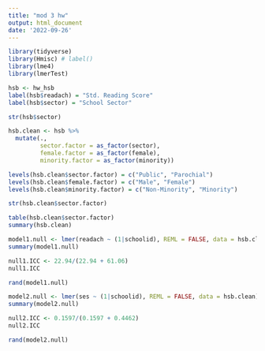 ```yaml
---
title: "mod 3 hw"
output: html_document
date: '2022-09-26'
---
```

```r
library(tidyverse) 
library(Hmisc) # label()
library(lme4)
library(lmerTest)
```

```r
hsb <- hw_hsb
label(hsb$readach) = "Std. Reading Score"
label(hsb$sector) = "School Sector"

str(hsb$sector)
```

```r
hsb.clean <- hsb %>%
  mutate(.,
         sector.factor = as_factor(sector),
         female.factor = as_factor(female),
         minority.factor = as_factor(minority))

levels(hsb.clean$sector.factor) = c("Public", "Parochial")
levels(hsb.clean$female.factor) = c("Male", "Female")
levels(hsb.clean$minority.factor) = c("Non-Minority", "Minority")

str(hsb.clean$sector.factor)
```

```r
table(hsb.clean$sector.factor)
summary(hsb.clean)
```

```r
model1.null <- lmer(readach ~ (1|schoolid), REML = FALSE, data = hsb.clean)
summary(model1.null)
```

```r
null1.ICC <- 22.94/(22.94 + 61.06)
null1.ICC

```

```r
rand(model1.null)
```

```r
model2.null <- lmer(ses ~ (1|schoolid), REML = FALSE, data = hsb.clean)
summary(model2.null)
```

```r
null2.ICC <- 0.1597/(0.1597 + 0.4462)
null2.ICC

```

```r
rand(model2.null)
```